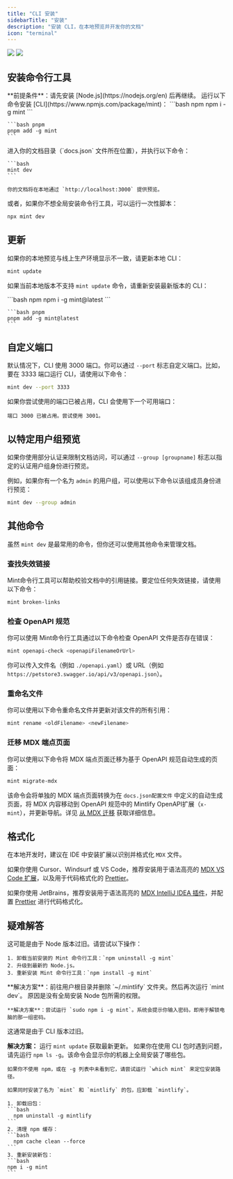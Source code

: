 ```yaml
---
title: "CLI 安装"
sidebarTitle: "安装"
description: "安装 CLI，在本地预览并开发你的文档"
icon: "terminal"
---
```


<img
  className="block dark:hidden my-0 pointer-events-none"
  src="/images/installation/local-development-light.png"
/>
<img
  className="hidden dark:block my-0 pointer-events-none"
  src="/images/installation/local-development-dark.png"
/>

## 安装命令行工具

<Info>
  **前提条件**：请先安装 [Node.js](https://nodejs.org/en) 后再继续。
</Info>

<Steps>
  <Step title="安装命令行工具">
    运行以下命令安装 [CLI](https://www.npmjs.com/package/mint)：

  <CodeGroup>
    ```bash npm
    npm i -g mint
    ```

    ```bash pnpm
    pnpm add -g mint
    ```
  </CodeGroup>

  </Step>
  <Step title="本地预览">
    进入你的文档目录（`docs.json` 文件所在位置），并执行以下命令：

    ```bash
    mint dev
    ```

    你的文档将在本地通过 `http://localhost:3000` 提供预览。
  </Step>
</Steps>

或者，如果你不想全局安装命令行工具，可以运行一次性脚本：

```bash
npx mint dev
```

## 更新

如果你的本地预览与线上生产环境显示不一致，请更新本地 CLI：

```bash
mint update
```

如果当前本地版本不支持 `mint update` 命令，请重新安装最新版本的 CLI：

 <CodeGroup>
    ```bash npm
    npm i -g mint@latest
    ```

    ```bash pnpm
    pnpm add -g mint@latest
    ```
  </CodeGroup>

## 自定义端口

默认情况下，CLI 使用 3000 端口。你可以通过 `--port` 标志自定义端口。比如，要在 3333 端口运行 CLI，请使用以下命令：

```bash
mint dev --port 3333
```

如果你尝试使用的端口已被占用，CLI 会使用下一个可用端口：

```mdx
端口 3000 已被占用。尝试使用 3001。
```

## 以特定用户组预览

如果你使用部分认证来限制文档访问，可以通过 `--group [groupname]` 标志以指定的认证用户组身份进行预览。

例如，如果你有一个名为 `admin` 的用户组，可以使用以下命令以该组成员身份进行预览：

```bash
mint dev --group admin
```

## 其他命令

虽然 `mint dev` 是最常用的命令，但你还可以使用其他命令来管理文档。

### 查找失效链接

Mint命令行工具可以帮助校验文档中的引用链接。要定位任何失效链接，请使用以下命令：

```bash
mint broken-links
```

### 检查 OpenAPI 规范

你可以使用 Mint命令行工具通过以下命令检查 OpenAPI 文件是否存在错误：

```bash
mint openapi-check <openapiFilenameOrUrl>
```

你可以传入文件名（例如 `./openapi.yaml`）或 URL（例如 `https://petstore3.swagger.io/api/v3/openapi.json`）。

### 重命名文件

你可以使用以下命令重命名文件并更新对该文件的所有引用：

```bash
mint rename <oldFilename> <newFilename>
```

### 迁移 MDX 端点页面

你可以使用以下命令将 MDX 端点页面迁移为基于 OpenAPI 规范自动生成的页面：

```bash
mint migrate-mdx
```

该命令会将单独的 MDX 端点页面转换为在 `docs.json配置文件` 中定义的自动生成页面，将 MDX 内容移动到 OpenAPI 规范中的 Mintlify OpenAPI扩展（`x-mint`），并更新导航。详见 [从 MDX 迁移](/zh/api-playground/migrating-from-mdx) 获取详细信息。

## 格式化

在本地开发时，建议在 IDE 中安装扩展以识别并格式化 `MDX` 文件。

如果你使用 Cursor、Windsurf 或 VS Code，推荐安装用于语法高亮的 [MDX VS Code 扩展](https://marketplace.visualstudio.com/items?itemName=unifiedjs.vscode-mdx)，以及用于代码格式化的 [Prettier](https://marketplace.visualstudio.com/items?itemName=esbenp.prettier-vscode)。

如果你使用 JetBrains，推荐安装用于语法高亮的 [MDX IntelliJ IDEA 插件](https://plugins.jetbrains.com/plugin/14944-mdx)，并配置 [Prettier](https://prettier.io/docs/webstorm) 进行代码格式化。

## 疑难解答

<AccordionGroup>
  <Accordion title="Error: Could not load the &quot;sharp&quot; module using the darwin-arm64 runtime">
    这可能是由于 Node 版本过旧。请尝试以下操作：

    1. 卸载当前安装的 Mint 命令行工具：`npm uninstall -g mint`
    2. 升级到最新的 Node.js。
    3. 重新安装 Mint 命令行工具：`npm install -g mint`
  </Accordion>
  <Accordion title="Issue: Encountering an unknown error">
    **解决方案**：前往用户根目录并删除 `~/.mintlify` 文件夹。然后再次运行 `mint dev`。
  </Accordion>
  <Accordion title="Error: permission denied">
    原因是没有全局安装 Node 包所需的权限。

    **解决方案**：尝试运行 `sudo npm i -g mint`。系统会提示你输入密码，即用于解锁电脑的那一组密码。
  </Accordion>
  <Accordion title="The local preview doesn't look the same as my docs do on the web">
    这通常是由于 CLI 版本过旧。

   **解决方案：** 运行 `mint update` 获取最新更新。
  </Accordion>
  <Accordion title="mintlify vs. mint package">
    如果你在使用 CLI 包时遇到问题，请先运行 `npm ls -g`。该命令会显示你的机器上全局安装了哪些包。

    如果你不使用 npm，或在 -g 列表中未看到它，请尝试运行 `which mint` 来定位安装路径。
    
    如果同时安装了名为 `mint` 和 `mintlify` 的包，应卸载 `mintlify`。
    
    1. 卸载旧包：
    ```bash
      npm uninstall -g mintlify
    ```
    2. 清理 npm 缓存：
    ```bash
      npm cache clean --force
    ```
    3. 重新安装新包：
    ```bash
    npm i -g mint
    ```
  </Accordion>
</AccordionGroup>

